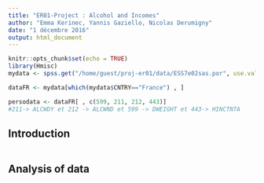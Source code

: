 ```yaml
---
title: "ER01-Project : Alcohol and Incomes"
author: "Emma Kerinec, Yannis Gaziello, Nicolas Derumigny"
date: "1 décembre 2016"
output: html_document
---
```


```r
knitr::opts_chunk$set(echo = TRUE)
library(Hmisc)
mydata <- spss.get("/home/guest/proj-er01/data/ESS7e02sas.por", use.value.labels=TRUE)
```

```r

dataFR <- mydata[which(mydata$CNTRY=="France") , ]

persodata <- dataFR[ , c(599, 211, 212, 443)]
#211-> ALCWDY et 212 -> ALCWND et 599 -> DWEIGHT et 443-> HINCTNTA

```


## Introduction

```r
```

## Analysis of data

